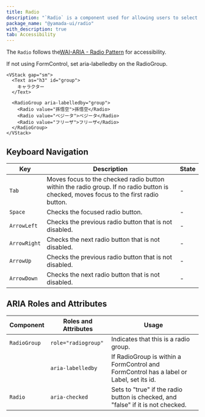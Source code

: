 ```yaml
---
title: Radio
description: "`Radio` is a component used for allowing users to select one option from multiple choices."
package_name: "@yamada-ui/radio"
with_description: true
tab: Accessibility
---
```


The `Radio` follows the[WAI-ARIA - Radio Pattern](https://www.w3.org/WAI/ARIA/apg/patterns/radio) for accessibility.

If not using FormControl, set aria-labelledby on the RadioGroup.

```tsx live=false
<VStack gap="sm">
  <Text as="h3" id="group">
    キャラクター
  </Text>

  <RadioGroup aria-labelledby="group">
    <Radio value="孫悟空">孫悟空</Radio>
    <Radio value="ベジータ">ベジータ</Radio>
    <Radio value="フリーザ">フリーザ</Radio>
  </RadioGroup>
</VStack>
```

## Keyboard Navigation

| Key          | Description                                                                                                                           | State |
| ------------ | ------------------------------------------------------------------------------------------------------------------------------------- | ----- |
| `Tab`        | Moves focus to the checked radio button within the radio group. If no radio button is checked, moves focus to the first radio button. | -     |
| `Space`      | Checks the focused radio button.                                                                                                      | -     |
| `ArrowLeft`  | Checks the previous radio button that is not disabled.                                                                                | -     |
| `ArrowRight` | Checks the next radio button that is not disabled.                                                                                    | -     |
| `ArrowUp`    | Checks the previous radio button that is not disabled.                                                                                | -     |
| `ArrowDown`  | Checks the next radio button that is not disabled.                                                                                    | -     |

## ARIA Roles and Attributes

| Component    | Roles and Attributes | Usage                                                                                   |
| ------------ | -------------------- | --------------------------------------------------------------------------------------- |
| `RadioGroup` | `role="radiogroup"`  | Indicates that this is a radio group.                                                   |
|              | `aria-labelledby`    | If RadioGroup is within a FormControl and FormControl has a label or Label, set its id. |
| `Radio`      | `aria-checked`       | Sets to "true" if the radio button is checked, and "false" if it is not checked.        |
